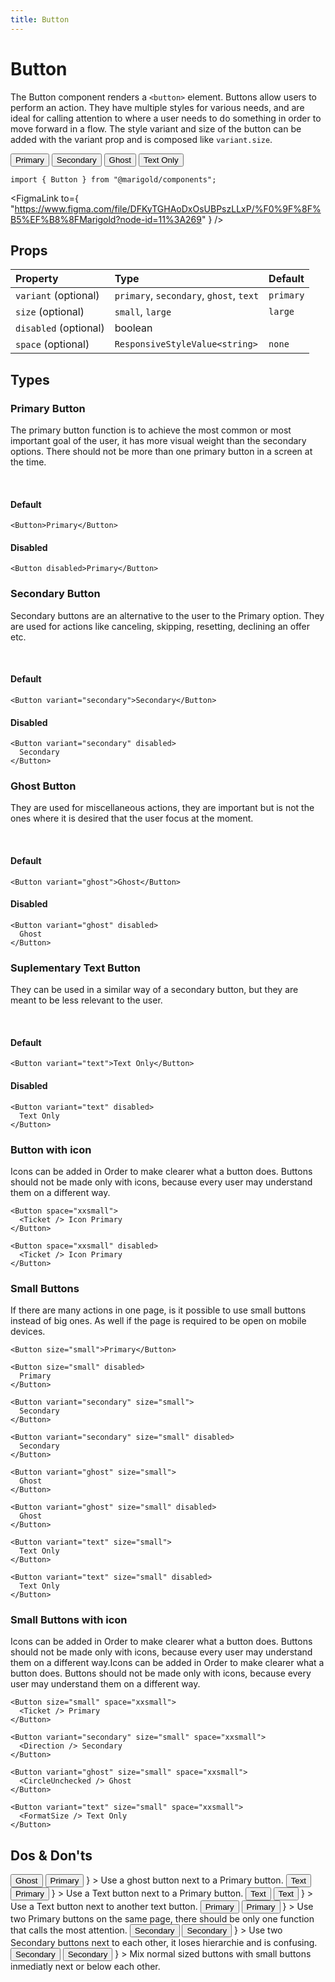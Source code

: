 ```yaml
---
title: Button
---
```



# Button

The Button component renders a `<button>` element.
Buttons allow users to perform an action.
They have multiple styles for various needs, and are ideal for calling attention to where a user needs to do something in order to move forward in a flow.
The style variant and size of the button can be added with the variant prop and is composed like `variant.size`.

<MarigoldTheme>
  <Inline space="small">
    <Button>Primary</Button>
    <Button variant="secondary">Secondary</Button>
    <Button variant="ghost">Ghost</Button>
    <Button variant="text">Text Only</Button>
  </Inline>
</MarigoldTheme>

```tsx onlyCode
import { Button } from "@marigold/components";
```

<FigmaLink
  to={
    "https://www.figma.com/file/DFKyTGHAoDxOsUBPszLLxP/%F0%9F%8F%B5%EF%B8%8FMarigold?node-id=11%3A269"
  }
/>

## Props

| Property              | Type                                    | Default   |
| :-------------------- | :-------------------------------------- | :-------- |
| `variant` (optional)  | `primary`, `secondary`, `ghost`, `text` | `primary` |
| `size` (optional)     | `small`, `large`                        | `large`   |
| `disabled` (optional) | boolean                                 |           |
| `space` (optional)    | `ResponsiveStyleValue<string>`          | `none`    |

## Types

### Primary Button

The primary button function is to achieve the most common or most important goal of the user, it has more visual weight than the secondary options. There should not be more than one primary button in a screen at the time.

<br />

#### Default

```tsx
<Button>Primary</Button>
```

#### Disabled

```tsx
<Button disabled>Primary</Button>
```

### Secondary Button

Secondary buttons are an alternative to the user to the Primary option. They are used for actions like canceling, skipping, resetting, declining an offer etc.

<br />

#### Default

```tsx
<Button variant="secondary">Secondary</Button>
```

#### Disabled

```tsx
<Button variant="secondary" disabled>
  Secondary
</Button>
```

### Ghost Button

They are used for miscellaneous actions, they are important but is not the ones where it is desired that the user focus at the moment.

<br />

#### Default

```tsx
<Button variant="ghost">Ghost</Button>
```

#### Disabled

```tsx
<Button variant="ghost" disabled>
  Ghost
</Button>
```

### Suplementary Text Button

They can be used in a similar way of a secondary button, but they are meant to be less relevant to the user.

<br />

#### Default

```tsx
<Button variant="text">Text Only</Button>
```

#### Disabled

```tsx
<Button variant="text" disabled>
  Text Only
</Button>
```

### Button with icon

Icons can be added in Order to make clearer what a button does. Buttons should not be made only with icons, because every user may understand them on a different way.

```tsx
<Button space="xxsmall">
  <Ticket /> Icon Primary
</Button>
```

```tsx
<Button space="xxsmall" disabled>
  <Ticket /> Icon Primary
</Button>
```

### Small Buttons

If there are many actions in one page, is it possible to use small buttons instead of big ones. As well if the page is required to be open on mobile devices.

```tsx
<Button size="small">Primary</Button>
```

```tsx
<Button size="small" disabled>
  Primary
</Button>
```

```tsx
<Button variant="secondary" size="small">
  Secondary
</Button>
```

```tsx
<Button variant="secondary" size="small" disabled>
  Secondary
</Button>
```

```tsx
<Button variant="ghost" size="small">
  Ghost
</Button>
```

```tsx
<Button variant="ghost" size="small" disabled>
  Ghost
</Button>
```

```tsx
<Button variant="text" size="small">
  Text Only
</Button>
```

```tsx
<Button variant="text" size="small" disabled>
  Text Only
</Button>
```

### Small Buttons with icon

Icons can be added in Order to make clearer what a button does. Buttons should not be made only with icons, because every user may understand them on a different way.Icons can be added in Order to make clearer what a button does. Buttons should not be made only with icons, because every user may understand them on a different way.

```tsx
<Button size="small" space="xxsmall">
  <Ticket /> Primary
</Button>
```

```tsx
<Button variant="secondary" size="small" space="xxsmall">
  <Direction /> Secondary
</Button>
```

```tsx
<Button variant="ghost" size="small" space="xxsmall">
  <CircleUnchecked /> Ghost
</Button>
```

```tsx
<Button variant="text" size="small" space="xxsmall">
  <FormatSize /> Text Only
</Button>
```

## Dos & Don'ts

<Stack space="small">
  <Box
    display="grid"
    css={{
      gridGap: "small",
      gridTemplateColumns: "repeat(auto-fit, minmax(min(500px, 100%), 1fr))",
    }}
  >
    <DoAndDont
      preview={
        <Inline space="small">
          <Button variant="ghost">Ghost</Button>
          <Button>Primary</Button>
        </Inline>
      }
    >
      Use a ghost button next to a Primary button.
    </DoAndDont>
    <DoAndDont
      preview={
        <Inline space="small">
          <Button variant="text">Text</Button>
          <Button>Primary</Button>
        </Inline>
      }
    >
      Use a Text button next to a Primary button.
    </DoAndDont>
    <DoAndDont
      preview={
        <Inline space="small">
          <Button variant="text">Text</Button>
          <Button variant="text">Text</Button>
        </Inline>
      }
    >
      Use a Text button next to another text button.
    </DoAndDont>
    <DoAndDont
      dont
      preview={
        <Inline space="small">
          <Button>Primary</Button>
          <Button>Primary</Button>
        </Inline>
      }
    >
      Use two Primary buttons on the same page, there should be only one
      function that calls the most attention.
    </DoAndDont>
    <DoAndDont
      dont
      preview={
        <Inline space="small">
          <Button variant="secondary">Secondary</Button>
          <Button variant="secondary">Secondary</Button>
        </Inline>
      }
    >
      Use two Secondary buttons next to each other, it loses hierarchie and is
      confusing.
    </DoAndDont>
    <DoAndDont
      dont
      preview={
        <Inline space="small">
          <Button variant="secondary">Secondary</Button>
          <Button variant="secondary" size="small">
            Secondary
          </Button>
        </Inline>
      }
    >
      Mix normal sized buttons with small buttons inmediatly next or below each
      other.
    </DoAndDont>
  </Box>
</Stack>
